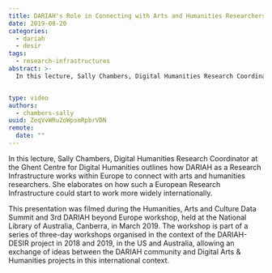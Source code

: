 ```yaml
---
title: DARIAH's Role in Connecting with Arts and Humanities Researchers
date: 2019-08-20
categories:
  - dariah
  - desir
tags:
  - research-infrastructures
abstract: >-
  In this lecture, Sally Chambers, Digital Humanities Research Coordinator at the Ghent Centre for Digital Humanities outlines how DARIAH as a Research Infrastructure works within Europe to connect with arts and humanities researchers. She elaborates on how such a European Research Infrastructure could start to work more widely internationally.


type: video
authors:
  - chambers-sally
uuid: ZeqVvWRu2oWpsmRpbrVDN
remote:
  date: ""
---
```


In this lecture, Sally Chambers, Digital Humanities Research Coordinator at the Ghent Centre for Digital Humanities outlines how DARIAH as a Research Infrastructure works within Europe to connect with arts and humanities researchers. She elaborates on how such a European Research Infrastructure could start to work more widely internationally.

This presentation was filmed during the Humanities, Arts and Culture Data Summit and 3rd DARIAH beyond Europe workshop, held at the National Library of Australia, Canberra, in March 2019. The workshop is part of a series of three-day workshops organised in the context of the DARIAH-DESIR project in 2018 and 2019, in the US and Australia, allowing an exchange of ideas between the DARIAH community and Digital Arts & Humanities projects in this international context.

<VideoCard
  title="DARIAH's Role in Connecting with Arts and Humanities Researchers"
  id="aAPJ7FupHtg"
  image="/assets/images/cms/posts/dariah-role-connecting-arts-humanities-researchers/sally-chambers.png"
/>

